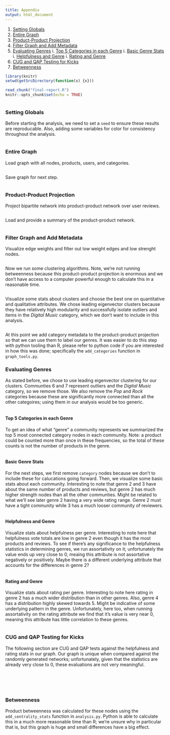 ```yaml
---
title: Appendix
output: html_document
---
```


<!-- toc -->

  1. [Setting Globals](#setting-globals)
  1. [Entire Graph](#entire-graph)
  1. [Product-Product Projection](#product-product-projection)
  1. [Filter Graph and Add Metadata](#filter-graph-and-add-metadata)
  1. [Evaluating Genres](#evaluating-genres)
    i. [Top 5 Categories in each Genre](#top-5-categories-in-each-genre)
    i. [Basic Genre Stats](#basic-genre-stats)
    i. [Helpfulness and Genre](#helpfulness-and-genre)
    i. [Rating and Genre](#rating-and-genre)
  1. [CUG and QAP Testing for Kicks](#cug-and-qap-testing-for-kicks)
  1. [Betweenness](#betweenness)

<!-- tocstop -->

```r
library(knitr)
setwd(getSrcDirectory(function(x) {x}))

read_chunk("final-report.R")
knitr::opts_chunk$set(echo = TRUE)
```

```r
```

### Setting Globals

Before starting the analysis, we need to set a `seed` to ensure these results
are reproducable. Also, adding some variables for color for consistency
throughout the analysis.

```r
```

### Entire Graph

Load graph with all nodes, products, users, and categories.

```r
```

Save graph for next step.

```r
```

### Product-Product Projection

Project bipartite network into product-product network over user reviews.

```r
```

Load and provide a summary of the product-product network.

```r
```

### Filter Graph and Add Metadata

Visualize edge weights and filter out low weight edges and low strenght nodes.

```r
```

Now we run some clustering algorithms. Note, we're not running betweenness
because this product-product projection is enormous and we don't have access
to a computer powerful enough to calculate this in a reasonable time.

```r
```

Visualize some stats about clusters and choose the best one on quantitative
and qualitative attributes. We chose leading eigenvector clusters because they
have relatively high modularity and successfully isolate outliers and items in
the _Digital Music_ category, which we don't want to include in this analysis.

```r
```

At this point we add category metadata to the product-product projection so
that we can use them to label our genres. It was easier to do this step with
python tooling than R, please refer to python code if you are interested in how
this was done; specifically the `add_categories` function in `graph_tools.py`.

### Evaluating Genres

As stated before, we chose to use leading eigenvector clustering for our
clusters. Communties 6 and 7 represent outliers and the _Digital Music_
category, so we remove those. We also remove the _Pop_ and _Rock_ categories
because these are significantly more connected than all the other categoires;
using them in our analysis would be too generic.

```r
```

#### Top 5 Categories in each Genre

To get an idea of what "genre" a community represents we summarized the top 5
most connected category nodes in each community. Note: a product could be
counted more than once in these frequencies, so the total of these counts is
not the number of products in the genre.

```r
```

#### Basic Genre Stats

For the next steps, we first remove `category` nodes because we don't to
include these for calucations going forward. Then, we visualize some basic
stats about each community. Interesting to note that genre 2 and 3 have about
the same number of products and reviews, but genre 2 has much higher strength
nodes than all the other communties. Might be related to what we'll see later
genre 2 having a very wide rating range. Genre 2 must have a tight community
while 3 has a much looser community of reviewers.

```r
```

#### Helpfulness and Genre

Visualize stats about helpfulness per genre. Interesting to note here that
helpfulness vote totals are low in genre 2 even though it has the most products
and reviews. To see if there's any significance to the helpfulness statistics
in determining genres, we run assortativity on it; unfortunately the value ends
up very close to 0, meaing this attribute is not assortative negatively or
positively. Maybe there is a different underlying attribute that accounts for
the differences in genre 2?

```r
```

#### Rating and Genre

Visualize stats about rating per genre. Interesting to note here rating in
genre 2 has a much wider distribution than in other genres. Also, genre 4 has
a distribution highly skewed towards 5. Might be indicative of some underlying
pattern in the genre. Unfortunately, here too, when running assortativity on
the rating attribute we find that it's value is very near 0, meaning this
attribute has little correlation to these genres.

```r
```

### CUG and QAP Testing for Kicks

The following section are CUG and QAP tests against the helpfulness and rating
stats in our graph. Our graph is unique when compared against the randomly
generated networks; unfortunately, given that the statistics are already very
close to 0, these evaluations are not very meaningful.

```r
```

```r
```

```r
```

```r
```

```r
```

### Betweenness

Product betweenness was calculated for these nodes using the
`add_centrality_stats` function in `analysis.py`. Python is able to calculate
this in a much more reasonable time than R; we're unsure why in particular that
is, but this graph is huge and small differences have a big effect.

